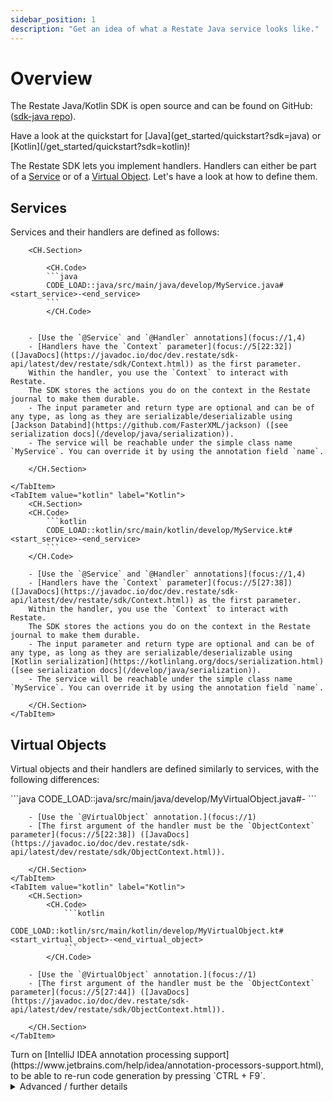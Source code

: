 ```yaml
---
sidebar_position: 1
description: "Get an idea of what a Restate Java service looks like."
---
```



# Overview

The Restate Java/Kotlin SDK is open source and can be found on GitHub: ([sdk-java repo](https://github.com/restatedev/sdk-java)).

<Admonition type="tip" icon="🚀" title="Set up your project in seconds">
Have a look at the quickstart for [Java](get_started/quickstart?sdk=java) or [Kotlin](/get_started/quickstart?sdk=kotlin)!
</Admonition>

The Restate SDK lets you implement handlers.
Handlers can either be part of a [Service](/concepts/components#services) or of a [Virtual Object](/concepts/components#virtual-objects). Let's have a look at how to define them.

## Services
Services and their handlers are defined as follows:

<Tabs groupId="sdk" queryString>
    <TabItem value="java" label="Java">

        <CH.Section>

            <CH.Code>
            ```java
            CODE_LOAD::java/src/main/java/develop/MyService.java#<start_service>-<end_service>
            ```
            </CH.Code>


        - [Use the `@Service` and `@Handler` annotations](focus://1,4)
        - [Handlers have the `Context` parameter](focus://5[22:32]) ([JavaDocs](https://javadoc.io/doc/dev.restate/sdk-api/latest/dev/restate/sdk/Context.html)) as the first parameter.
        Within the handler, you use the `Context` to interact with Restate.
        The SDK stores the actions you do on the context in the Restate journal to make them durable.
        - The input parameter and return type are optional and can be of any type, as long as they are serializable/deserializable using [Jackson Databind](https://github.com/FasterXML/jackson) ([see serialization docs](/develop/java/serialization)).
        - The service will be reachable under the simple class name `MyService`. You can override it by using the annotation field `name`.

        </CH.Section>

    </TabItem>
    <TabItem value="kotlin" label="Kotlin">
        <CH.Section>
        <CH.Code>
            ```kotlin
            CODE_LOAD::kotlin/src/main/kotlin/develop/MyService.kt#<start_service>-<end_service>
            ```
        </CH.Code>

        - [Use the `@Service` and `@Handler` annotations](focus://1,4)
        - [Handlers have the `Context` parameter](focus://5[27:38]) ([JavaDocs](https://javadoc.io/doc/dev.restate/sdk-api/latest/dev/restate/sdk/Context.html)) as the first parameter.
        Within the handler, you use the `Context` to interact with Restate.
        The SDK stores the actions you do on the context in the Restate journal to make them durable.
        - The input parameter and return type are optional and can be of any type, as long as they are serializable/deserializable using [Kotlin serialization](https://kotlinlang.org/docs/serialization.html) ([see serialization docs](/develop/java/serialization)).
        - The service will be reachable under the simple class name `MyService`. You can override it by using the annotation field `name`.

        </CH.Section>
    </TabItem>
</Tabs>


## Virtual Objects
Virtual objects and their handlers are defined similarly to services, with the following differences:

<Tabs groupId="sdk" queryString>
    <TabItem value="java" label="Java">
        <CH.Section>
            <CH.Code>
                ```java
                CODE_LOAD::java/src/main/java/develop/MyVirtualObject.java#<start_virtual_object>-<end_virtual_object>
                ```
            </CH.Code>

        - [Use the `@VirtualObject` annotation.](focus://1)
        - [The first argument of the handler must be the `ObjectContext` parameter](focus://5[22:38]) ([JavaDocs](https://javadoc.io/doc/dev.restate/sdk-api/latest/dev/restate/sdk/ObjectContext.html)).

        </CH.Section>
    </TabItem>
    <TabItem value="kotlin" label="Kotlin">
        <CH.Section>
            <CH.Code>
                ```kotlin
                CODE_LOAD::kotlin/src/main/kotlin/develop/MyVirtualObject.kt#<start_virtual_object>-<end_virtual_object>
                ```
            </CH.Code>

        - [Use the `@VirtualObject` annotation.](focus://1)
        - [The first argument of the handler must be the `ObjectContext` parameter](focus://5[27:44]) ([JavaDocs](https://javadoc.io/doc/dev.restate/sdk-api/latest/dev/restate/sdk/ObjectContext.html)).

        </CH.Section>
    </TabItem>
</Tabs>



<Admonition type="tip" icon="💡">
    Turn on [IntelliJ IDEA annotation processing support](https://www.jetbrains.com/help/idea/annotation-processors-support.html), to be able to re-run code generation by pressing `CTRL + F9`.
</Admonition>


<details>
<summary>Advanced / further details</summary>

<details className="grey-details">
    <summary>Annotating interfaces</summary>

    Annotations can also be placed on interfaces. This is useful, for example, if you want to split your service in two packages, one containing the interface and the generated clients, and one containing the implementation.
</details>

<details className="grey-details">
    <summary>Manual project setup</summary>

    You can use the build tool of your choice with the Java/Kotlin SDK. The following instructions use Gradle (Kotlin script).

    <Tabs groupId="sdk" queryString>
        <TabItem value="java" label="Java">

            To set up your Java project, run:

            ```shell
            gradle init --type java-application
            ```

            Add the following dependencies:

            ```kotlin
            annotationProcessor("dev.restate:sdk-api-gen:VAR::JAVA_SDK_VERSION")
            implementation("dev.restate:sdk-api:VAR::JAVA_SDK_VERSION")
            ```

            When serializing composite types/POJOs with [Jackson Databind](https://github.com/FasterXML/jackson) (default), add the following dependency:

            ```kotlin
            implementation("dev.restate:sdk-serde-jackson:VAR::JAVA_SDK_VERSION")
            ```

        </TabItem>
        <TabItem value="kotlin" label="Kotlin">

            To set up your Kotlin project, run:

            ```shell
            gradle init --type kotlin-application
            ```

            Add the [Kotlin symbol processing](https://kotlinlang.org/docs/ksp-quickstart.html#use-your-own-processor-in-a-project) and the [Kotlin serialization](https://kotlinlang.org/docs/serialization.html) plugin:

            ```kotlin
            plugins {
            kotlin("plugin.serialization") version "1.9.22"
            id("com.google.devtools.ksp") version "1.9.22-1.0.18"
        }
            ```

            Add the runtime dependency `sdk-api-kotlin` and the `ksp` dependency `sdk-api-kotlin-gen`:

            ```kotlin
            ksp("dev.restate:sdk-api-kotlin-gen:VAR::JAVA_SDK_VERSION")
            implementation("dev.restate:sdk-api-kotlin:VAR::JAVA_SDK_VERSION")
            ```

        </TabItem>
    </Tabs>

    Depending on the deployment target, add one of the following dependencies:

    - To run as HTTP endpoint: `dev.restate:sdk-http-vertx:VAR::JAVA_SDK_VERSION`
    - To run on AWS Lambda: `dev.restate:sdk-lambda:VAR::JAVA_SDK_VERSION`
</details>

<details className="grey-details">
    <summary>Manual service definition without annotation processing</summary>

    In case you don't want to use annotation processing, you can manually define your service by using the class `dev.restate.sdk.Component` for Java, or `dev.restate.sdk.kotlin.Component`. Check the respective JavaDocs/KTDocs for more details.
</details>

</details>